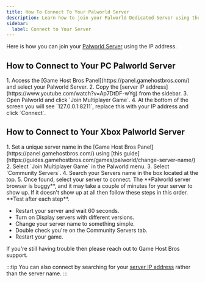 ```yaml
---
title: How To Connect To Your Palworld Server
description: Learn how to join your Palworld Dedicated Server using the IP address.
sidebar:
  label: Connect to Your Server
---
```


Here is how you can join your [Palworld Server](https://www.gamehostbros.com/palworld-server-hosting/) using the IP address.

## How to Connect to Your PC Palworld Server 
<Steps>
1. Access the [Game Host Bros Panel](https://panel.gamehostbros.com/) and select your Palworld Server.
2. Copy the [server IP address](https://www.youtube.com/watch?v=Ap7DtDF-wYg) from the sidebar.
3. Open Palworld and click `Join Multiplayer Game`.
4. At the bottom of the screen you will see `127.0.0.1:8211`, replace this with your IP address and click `Connect`.
</Steps>

## How to Connect to Your Xbox Palworld Server
<Steps>
1. Set a unique server name in the [Game Host Bros Panel](https://panel.gamehostbros.com/) using [this guide](https://guides.gamehostbros.com/games/palworld/change-server-name/)
2. Select `Join Multiplayer Game` in the Palworld menu.
3. Select `Community Servers`.
4. Search your Servers name in the box located at the top.
5. Once found, select your server to connect.
</Steps>
The **Palworld server browser is buggy**, and it may take a couple of minutes for your server to show up. If it doesn't show up at all then follow these steps in this order. **Test after each step**.

- Restart your server and wait 60 seconds.
- Turn on Display servers with different versions.
- Change your server name to something simple.
- Double check you're on the Community Servers tab.
- Restart your game.

If you're still having trouble then please reach out to Game Host Bros support.

:::tip
You can also connect by searching for your [server IP address](https://www.youtube.com/watch?v=Ap7DtDF-wYg) rather than the server name.
:::
